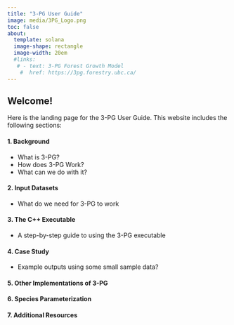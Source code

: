 ```yaml
---
title: "3-PG User Guide"
image: media/3PG_Logo.png
toc: false
about: 
  template: solana
  image-shape: rectangle
  image-width: 20em
  #links:
   # - text: 3-PG Forest Growth Model
    #  href: https://3pg.forestry.ubc.ca/
---
```


## Welcome!

Here is the landing page for the 3-PG User Guide. This website includes the following sections:

#### 1. Background

-   What is 3-PG?
-   How does 3-PG Work?
-   What can we do with it?

#### 2. Input Datasets

-   What do we need for 3-PG to work

#### 3. The C++ Executable

-   A step-by-step guide to using the 3-PG executable

#### 4. Case Study

-   Example outputs using some small sample data?

#### 5. Other Implementations of 3-PG

#### 6. Species Parameterization

#### 7. Additional Resources

#### 
